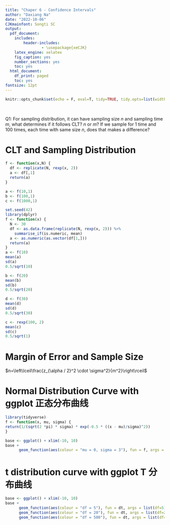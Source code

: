 ```yaml
---
title: "Chaper 6 - Confidence Intervals"
author: "Daxiang Na"
date: "2022-10-06"
CJKmainfont: Songti SC
output: 
  pdf_document: 
    includes:
        header-includes:
                - \usepackage{xeCJK}
    latex_engine: xelatex
    fig_caption: yes
    number_sections: yes
    toc: yes
  html_document:
    df_print: paged
    toc: yes
fontsize: 12pt
---
```


```r
knitr::opts_chunk$set(echo = F, eval=T, tidy=TRUE, tidy.opts=list(width.cutoff=70))
```

\

Q1: For sampling distribution, it can have sampling size $n$ and sampling time $m$, what determines if it follows CLT? $n$ or $m$? If we sample for 1 time and 100 times, each time with same size $n$, does that makes a difference?

# CLT and Sampling Distribution

```r
f <- function(x,N) {
  df <- replicate(N, rexp(x, 2))
  a <- df[,1]
  return(a)
}

a <- f(10,1)
b <- f(100,1)
c <- f(1000,1)
```

```r
set.seed(42)
library(dplyr)
f <- function(x) {
  N <- 30
  df <- as.data.frame(replicate(N, rexp(x, 2))) %>% 
    summarise_if(is.numeric, mean)
  a <- as.numeric(as.vector(df[1,]))
  return(a)
}
a <- f(10)
mean(a)
sd(a)
0.5/sqrt(10)

b <- f(20)
mean(b)
sd(b)
0.5/sqrt(20)

d <- f(30)
mean(d)
sd(d)
0.5/sqrt(30)

c <- rexp(100, 2)
mean(c)
sd(c)
0.5/sqrt(1)
```

# Margin of Error and Sample Size

$n=\left\lceil\frac{z_{\alpha / 2}^2 \cdot \sigma^2}{m^2}\right\rceil$

# Normal Distribution Curve with ggplot 正态分布曲线

```r
library(tidyverse)
f <- function(x, mu, sigma) {
return(1/(sqrt(2 *pi) * sigma) * exp(-0.5 * ((x - mu)/sigma)^2))
}

base <- ggplot() + xlim(-10, 10)
base + 
      geom_function(aes(colour = "mu = 0, sigma = 3"), fun = f, args = list(mu = 0, sigma = 3), size = 2, linetype = "longdash")
```

# t distribution curve with ggplot T 分布曲线

```r
base <- ggplot() + xlim(-10, 10)
base + 
      geom_function(aes(colour = "df = 5"), fun = dt, args = list(df=5)) +
      geom_function(aes(colour = "df = 20"), fun = dt, args = list(df=20)) +
      geom_function(aes(colour = "df = 500"), fun = dt, args = list(df=500)) 
```

